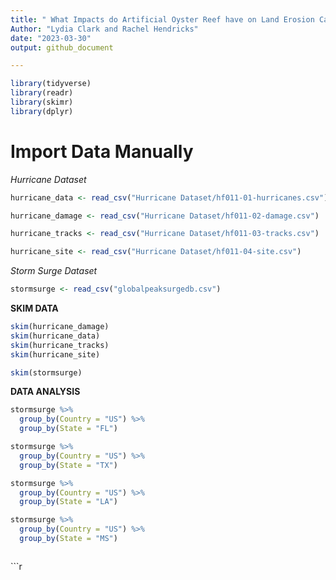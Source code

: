 ```yaml
---
title: " What Impacts do Artificial Oyster Reef have on Land Erosion Caused by Storm Surges in the Gulf Coast? " 
Author: "Lydia Clark and Rachel Hendricks"
date: "2023-03-30"
output: github_document

---
```

```r
library(tidyverse)
library(readr)
library(skimr)
library(dplyr)

```

# Import Data Manually 

*Hurricane Dataset*
```r
hurricane_data <- read_csv("Hurricane Dataset/hf011-01-hurricanes.csv")
```
```r
hurricane_damage <- read_csv("Hurricane Dataset/hf011-02-damage.csv")
```
```r
hurricane_tracks <- read_csv("Hurricane Dataset/hf011-03-tracks.csv")
```
```r
hurricane_site <- read_csv("Hurricane Dataset/hf011-04-site.csv")
```

*Storm Surge Dataset* 
```r
stormsurge <- read_csv("globalpeaksurgedb.csv")
```



**SKIM DATA**

```r
skim(hurricane_damage)
skim(hurricane_data)
skim(hurricane_tracks)
skim(hurricane_site)
```
```r
skim(stormsurge)
```


**DATA ANALYSIS**

```r
stormsurge %>%
  group_by(Country = "US") %>%
  group_by(State = "FL")

stormsurge %>%
  group_by(Country = "US") %>%
  group_by(State = "TX")

stormsurge %>%
  group_by(Country = "US") %>%
  group_by(State = "LA")

stormsurge %>%
  group_by(Country = "US") %>%
  group_by(State = "MS")
```
```r


```


```r
